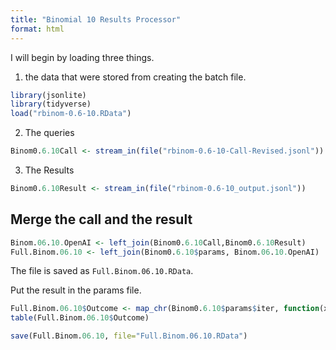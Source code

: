 ```yaml
---
title: "Binomial 10 Results Processor"
format: html
---
```


I will begin by loading three things.  

1. the data that were stored from creating the batch file.

```r
library(jsonlite)
library(tidyverse)
load("rbinom-0.6-10.RData")
```

2. The queries

```r
Binom0.6.10Call <- stream_in(file("rbinom-0.6-10-Call-Revised.jsonl"))
```

3. The Results

```r
Binom0.6.10Result <- stream_in(file("rbinom-0.6-10_output.jsonl"))
```

## Merge the call and the result

```r
Binom.06.10.OpenAI <- left_join(Binom0.6.10Call,Binom0.6.10Result)
Full.Binom.06.10 <- left_join(Binom0.6.10$params, Binom.06.10.OpenAI)
```

The file is saved as `Full.Binom.06.10.RData`.

Put the result in the params file.

```r
Full.Binom.06.10$Outcome <- map_chr(Binom0.6.10$params$iter, function(x) { unlist(Binom0.6.10Result$response$body$choices[[x]][[2]][2]) })
table(Full.Binom.06.10$Outcome)
```

```r
save(Full.Binom.06.10, file="Full.Binom.06.10.RData")
```

